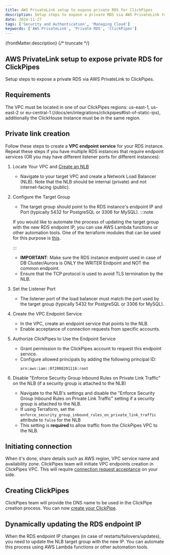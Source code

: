```yaml
---
title: AWS PrivateLink setup to expose private RDS for ClickPipes
description: Setup steps to expose a private RDS via AWS PrivateLink to ClickPipes.
date: 2024-11-27
tags: ['Security and Authentication', 'Managing Cloud']
keywords: ['AWS PrivateLink', 'Private RDS', 'ClickPipes']
---
```


{frontMatter.description}
{/* truncate */}

## AWS PrivateLink setup to expose private RDS for ClickPipes

Setup steps to expose a private RDS via AWS PrivateLink to ClickPipes.

## Requirements

The VPC must be located in one of our ClickPipes regions: us-east-1, us-east-2 or eu-central-1
(/docs/en/integrations/clickpipes#list-of-static-ips), additionally the ClickHouse Instance must
be in the same region.

## Private link creation

Follow these steps to create a **VPC endpoint service** for your RDS instance. Repeat these steps if you have multiple
RDS instances that require endpoint services (OR you may have different listener ports for different instances):

1. Locate Your VPC and [Create an NLB](https://docs.aws.amazon.com/elasticloadbalancing/latest/network/create-network-load-balancer.html)
    - Navigate to your target VPC and create a Network Load Balancer (NLB). Note that the NLB should be internal (private) and not internet-facing (public).

2. Configure the Target Group
    - The target group should point to the RDS instance's endpoint IP and Port (typically 5432 for PostgreSQL or 3306 for MySQL).
    :::note

    If you would like to automate the process of updating the target group with the new RDS endpoint IP, you can use AWS Lambda functions or other automation tools.
    One of the terraform modules that can be used for this purpose is [this](https://github.com/MaterializeInc/terraform-aws-rds-privatelink).

    :::
    - **IMPORTANT**: Make sure the RDS instance endpoint used in case of DB Cluster/Aurora is ONLY the WRITER Endpoint and NOT the common endpoint.
    - Ensure that the TCP protocol is used to avoid TLS termination by the NLB.

3. Set the Listener Port
    - The listener port of the load balancer must match the port used by the target group (typically 5432 for PostgreSQL or 3306 for MySQL).

4. Create the VPC Endpoint Service
    - In the VPC, create an endpoint service that points to the NLB.
    - Enable acceptance of connection requests from specific accounts.

5. Authorize ClickPipes to Use the Endpoint Service
    - Grant permission to the ClickPipes account to request this endpoint service.
    - Configure allowed principals by adding the following principal ID:
      ```
      arn:aws:iam::072088201116:root
      ```

6. Disable "Enforce Security Group Inbound Rules on Private Link Traffic" on the NLB (if a security group is attached to the NLB)
    - Navigate to the NLB's settings and disable the "Enforce Security Group Inbound Rules on Private Link Traffic" setting if a security group is attached to the NLB.
    - If using Terraform, set the `enforce_security_group_inbound_rules_on_private_link_traffic` attribute to `false` for the NLB
    - This setting is **required** to allow traffic from the ClickPipes VPC to the NLB.

## Initiating connection

When it's done, share details such as AWS region, VPC service name and availability zone.
ClickPipes team will initiate VPC endpoints creation in ClickPipes VPC. This will require [connection request acceptance](https://docs.aws.amazon.com/vpc/latest/privatelink/configure-endpoint-service.html#accept-reject-connection-requests) on your side.

## Creating ClickPipes

ClickPipes team will provide the DNS name to be used in the ClickPipe creation process. You can now [create your ClickPipe](/docs/en/integrations/clickpipes/postgres).

## Dynamically updating the RDS endpoint IP

When the RDS endpoint IP changes (in case of restarts/failovers/updates), you need to update the NLB target group with
the new IP. You can automate this process using AWS Lambda functions or other automation tools.
